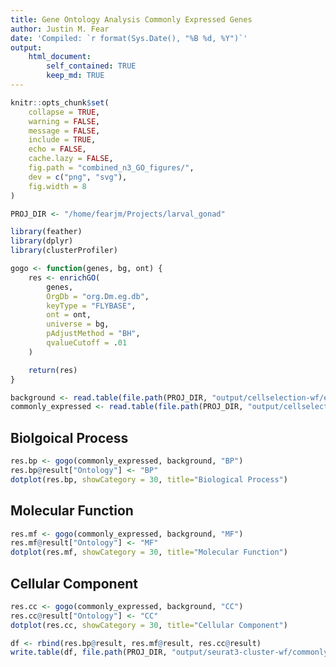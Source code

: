 ```yaml
---
title: Gene Ontology Analysis Commonly Expressed Genes
author: Justin M. Fear
date: 'Compiled: `r format(Sys.Date(), "%B %d, %Y")`'
output: 
    html_document:
        self_contained: TRUE
        keep_md: TRUE
---
```


```r
knitr::opts_chunk$set(
    collapse = TRUE,
    warning = FALSE,
    message = FALSE,
    include = TRUE,
    echo = FALSE,
    cache.lazy = FALSE,
    fig.path = "combined_n3_GO_figures/",
    dev = c("png", "svg"),
    fig.width = 8
)
```
```r
PROJ_DIR <- "/home/fearjm/Projects/larval_gonad"
```

```r
library(feather)
library(dplyr)
library(clusterProfiler)
```

```r
gogo <- function(genes, bg, ont) {
    res <- enrichGO(
        genes,
        OrgDb = "org.Dm.eg.db",
        keyType = "FLYBASE",
        ont = ont,
        universe = bg,
        pAdjustMethod = "BH",
        qvalueCutoff = .01
    )

    return(res)
}
```

```r
background <- read.table(file.path(PROJ_DIR, "output/cellselection-wf/expressed_genes.txt"), stringsAsFactors = F) %>% pull(.)
commonly_expressed <- read.table(file.path(PROJ_DIR, "output/cellselection-wf/commonly_expressed_genes.txt"), stringsAsFactors = F) %>% pull(.)
```

## Biolgoical Process
```r
res.bp <- gogo(commonly_expressed, background, "BP")
res.bp@result["Ontology"] <- "BP"
dotplot(res.bp, showCategory = 30, title="Biological Process")
```

## Molecular Function
```r
res.mf <- gogo(commonly_expressed, background, "MF")
res.mf@result["Ontology"] <- "MF"
dotplot(res.mf, showCategory = 30, title="Molecular Function")
```

## Cellular Component
```r
res.cc <- gogo(commonly_expressed, background, "CC")
res.cc@result["Ontology"] <- "CC"
dotplot(res.cc, showCategory = 30, title="Cellular Component")
```

```r

df <- rbind(res.bp@result, res.mf@result, res.cc@result)
write.table(df, file.path(PROJ_DIR, "output/seurat3-cluster-wf/commonly_expressed_GO_res.tsv"), row.names = F)
```
